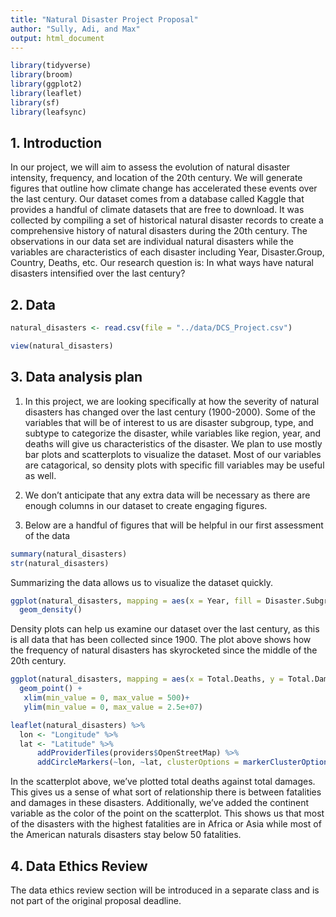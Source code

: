```yaml
---
title: "Natural Disaster Project Proposal"
author: "Sully, Adi, and Max"
output: html_document
---
```


```r
library(tidyverse)
library(broom)
library(ggplot2)
library(leaflet)
library(sf)
library(leafsync)
```

## 1. Introduction

In our project, we will aim to assess the evolution of natural disaster intensity, frequency, and location of the 20th century. We will generate figures that outline how climate change has accelerated these events over the last century. Our dataset comes from a database called Kaggle that provides a handful of climate datasets that are free to download. It was collected by compiling a set of historical natural disaster records to create a comprehensive history of natural disasters during the 20th century. The observations in our data set are individual natural disasters while the variables are characteristics of each disaster including Year, Disaster.Group, Country, Deaths, etc. Our research question is: In what ways have natural disasters intensified over the last century?

## 2. Data

```r
natural_disasters <- read.csv(file = "../data/DCS_Project.csv")

view(natural_disasters)
```



## 3. Data analysis plan

1.    In this project, we are looking specifically at how the severity of natural disasters has changed over the last century (1900-2000). Some of the variables that will be of interest to us are disaster subgroup, type, and subtype to categorize the disaster, while variables like region, year, and deaths will give us characteristics of the disaster. We plan to use mostly bar plots and scatterplots to visualize the dataset. Most of our variables are catagorical, so density plots with specific fill variables may be useful as well.  

2.    We don't anticipate that any extra data will be necessary as there are enough columns in our dataset to create engaging figures.

3.    Below are a handful of figures that will be helpful in our first assessment of the data

```r
summary(natural_disasters)
str(natural_disasters)
```

Summarizing the data allows us to visualize the dataset quickly.

```r
ggplot(natural_disasters, mapping = aes(x = Year, fill = Disaster.Subgroup, alpha = 0.5)) +
  geom_density()
```
Density plots can help us examine our dataset over the last century, as this is all data that has been collected since 1900. The plot above shows how the frequency of natural disasters has skyrocketed since the middle of the 20th century. 

```r
ggplot(natural_disasters, mapping = aes(x = Total.Deaths, y = Total.Damages...000.US.., colour = Continent, size = Total.Deaths, alpha = 0.5)) +
  geom_point() +
   xlim(min_value = 0, max_value = 500)+
   ylim(min_value = 0, max_value = 2.5e+07)
```

```r
leaflet(natural_disasters) %>% 
  lon <- "Longitude" %>%
  lat <- "Latitude" %>%
      addProviderTiles(providers$OpenStreetMap) %>%
      addCircleMarkers(~lon, ~lat, clusterOptions = markerClusterOptions())
```


In the scatterplot above, we've plotted total deaths against total damages. This gives us a sense of what sort of relationship there is between fatalities and damages in these disasters. Additionally, we've added the continent variable as the color of the point on the scatterplot. This shows us that most of the disasters with the highest fatalities are in Africa or Asia while most of the American naturals disasters stay below 50 fatalities. 

## 4. Data Ethics Review

The data ethics review section will be introduced in a separate class and is not part of the original proposal deadline.

